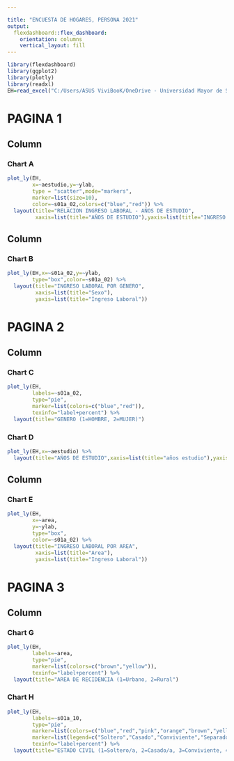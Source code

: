 ---

title: "ENCUESTA DE HOGARES, PERSONA 2021"
output: 
  flexdashboard::flex_dashboard:
    orientation: columns
    vertical_layout: fill
---

```{r setup, include=FALSE}
library(flexdashboard)
library(ggplot2)
library(plotly)
library(readxl)
EH=read_excel("C:/Users/ASUS ViviBooK/OneDrive - Universidad Mayor de San Simón/Documentos/R/EH2021_Persona.xlsx")#POR FAVOR COLOCAR LA DIRECCION DONDE DESCARGO LA BASE DE DATOS "EH2021_Persona.xlsx"
```

# PAGINA 1

Column {data-width=350}
-----------------------------------------------------------------------

### Chart A

```{r}
plot_ly(EH,
        x=~aestudio,y=~ylab,
        type = "scatter",mode="markers",
        marker=list(size=10),
        color=~s01a_02,colors=c("blue","red")) %>% 
  layout(title="RELACION INGRESO LABORAL - AÑOS DE ESTUDIO",
         xaxis=list(title="AÑOS DE ESTUDIO"),yaxis=list(title="INGRESO LABORAL"))
```

Column {data-width=350}
-----------------------------------------------------------------------
### Chart B

```{r}
plot_ly(EH,x=~s01a_02,y=~ylab,
        type="box",color=~s01a_02) %>% 
  layout(title="INGRESO LABORAL POR GENERO",
         xaxis=list(title="Sexo"),
         yaxis=list(title="Ingreso Laboral"))
```

# PAGINA 2

Column {data-width=350}
-----------------------------------------------------------------------
### Chart C

```{r}
plot_ly(EH,
        labels=~s01a_02,
        type="pie",
        marker=list(colors=c("blue","red")),
        texinfo="label+percent") %>% 
  layout(title="GENERO (1=HOMBRE, 2=MUJER)")
```


### Chart D

```{r}
plot_ly(EH,x=~aestudio) %>% 
  layout(title="AÑOS DE ESTUDIO",xaxis=list(title="años estudio"),yaxis=list(title="Conteo"))
```

Column {data-width=350}
-----------------------------------------------------------------------

### Chart E
```{r}
plot_ly(EH,
        x=~area,
        y=~ylab,
        type="box",
        color=~s01a_02) %>% 
  layout(title="INGRESO LABORAL POR AREA",
         xaxis=list(title="Area"),
         yaxis=list(title="Ingreso Laboral"))
```

# PAGINA 3

Column {data-width=350}
-----------------------------------------------------------------------

### Chart G
```{r}
plot_ly(EH,
        labels=~area,
        type="pie",
        marker=list(colors=c("brown","yellow")),
        texinfo="label+percent") %>% 
  layout(title="AREA DE RECIDENCIA (1=Urbano, 2=Rural")
```

### Chart H
```{r}
plot_ly(EH,
        labels=~s01a_10,
        type="pie",
        marker=list(colors=c("blue","red","pink","orange","brown","yellow")),
        marker=list(legend=c("Soltero","Casado","Conviviente","Separado","Divorciado","Viudo")),
        texinfo="label+percent") %>% 
  layout(title="ESTADO CIVIL (1=Soltero/a, 2=Casado/a, 3=Conviviente, 4=Separado, 5=Divorciado/a, 6=Viudo/a)")
```

